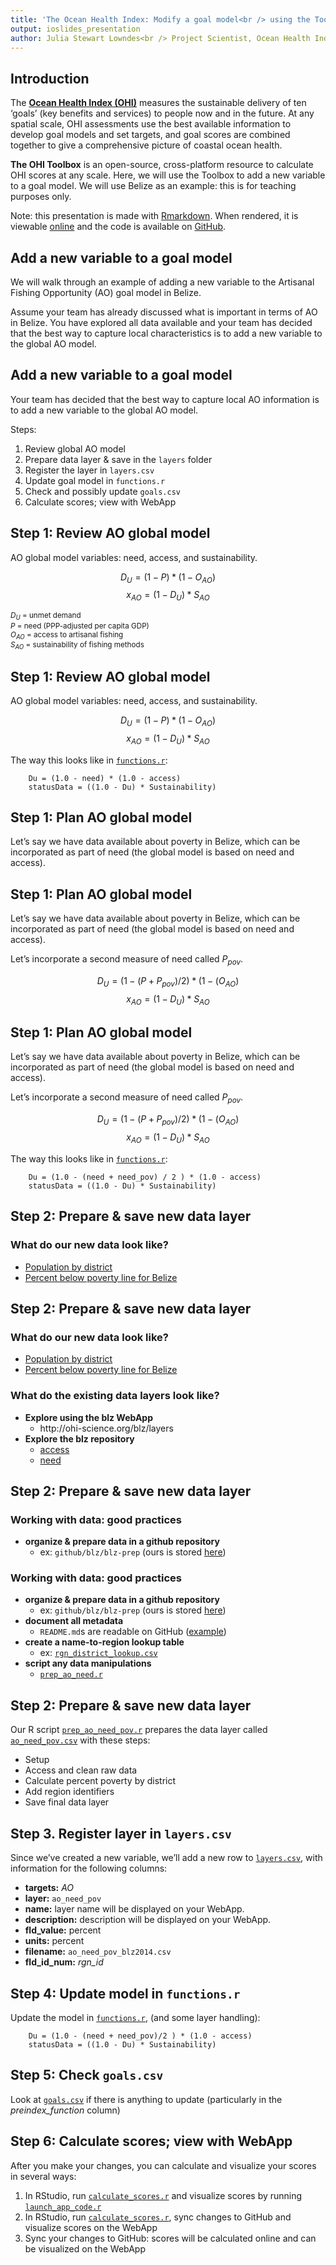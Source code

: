 ```yaml
---
title: 'The Ocean Health Index: Modify a goal model<br /> using the Toolbox'
output: ioslides_presentation
author: Julia Stewart Lowndes<br /> Project Scientist, Ocean Health Index<br /> lowndes@nceas.ucsb.edu
---
```


## Introduction 

The [**Ocean Health Index (OHI)**](www.oceanhealthindex.org) measures the sustainable delivery of ten ‘goals’ (key benefits and services) to people now and in the future. At any spatial scale, OHI assessments use the best available information to develop goal models and set targets, and goal scores are combined together to give a comprehensive picture of coastal ocean health.  

**The OHI Toolbox** is an open-source, cross-platform resource to calculate OHI scores at any scale. Here, we will use the Toolbox to add a new variable to a goal model. We will use Belize as an example: this is for teaching purposes only.  

Note: this presentation is made with [Rmarkdown](http://rmarkdown.rstudio.com/). When rendered, it is viewable [online]() and the code is available on [GitHub](https://github.com/OHI-Science/ohimanual/blob/master/tutorials/tbx_modifications/tutorial_tbx_modifications.Rmd).

## Add a new variable to a goal model 

We will walk through an example of adding a new variable to the Artisanal Fishing Opportunity (AO) goal model in Belize. 

Assume your team has already discussed what is important in terms of AO in Belize. You have explored all data available and your team has decided that the best way to capture local characteristics is to add a new variable to the global AO model.
  

## Add a new variable to a goal model 

Your team has decided that the best way to capture local AO information is to add a new variable to the global AO model.

Steps: 

1. Review global AO model
2. Prepare data layer & save in the `layers` folder
3. Register the layer in `layers.csv`
4. Update goal model in `functions.r`
5. Check and possibly update `goals.csv`
6. Calculate scores; view with WebApp


## Step 1: Review AO global model

AO global model variables: need, access, and sustainability. 

$$
D_{U} = (1 - P) * (1 - O_{AO})
$$
$$
x_{AO} = (1 - D_{U}) * S_{AO}
$$

<small>$D_{U}$ = unmet demand</small>  
<small>$P$ = need (PPP-adjusted per capita GDP)</small>  
<small>$O_{AO}$ = access to artisanal fishing</small>  
<small>$S_{AO}$ = sustainability of fishing methods</small>   

## Step 1: Review AO global model

AO global model variables: need, access, and sustainability. 

$$
D_{U} = (1 - P) * (1 - O_{AO})
$$
$$
x_{AO} = (1 - D_{U}) * S_{AO}
$$

The way this looks like in [`functions.r`](https://github.com/OHI-Science/ecu/blob/028ead581c5dade039941b1aa3524220c454e431/subcountry2014/conf/functions.R#L425-L429):  

```
    Du = (1.0 - need) * (1.0 - access)
    statusData = ((1.0 - Du) * Sustainability)
```

## Step 1: Plan AO global model

Let's say we have data available about poverty in Belize, which can be incorporated as part of need (the global model is based on need and access).

## Step 1: Plan AO global model

Let's say we have data available about poverty in Belize, which can be incorporated as part of need (the global model is based on need and access).

Let's incorporate a second measure of need called $P_{pov}$.


$$
D_{U} = (1 - (P + P_{pov}) / 2) * (1 - (O_{AO})
$$
$$
x_{AO} = (1 - D_{U}) * S_{AO}
$$

## Step 1: Plan AO global model

Let's say we have data available about poverty in Belize, which can be incorporated as part of need (the global model is based on need and access).

Let's incorporate a second measure of need called $P_{pov}$.


$$
D_{U} = (1 - (P + P_{pov}) / 2) * (1 - (O_{AO})
$$
$$
x_{AO} = (1 - D_{U}) * S_{AO}
$$

The way this looks like in [`functions.r`](https://github.com/OHI-Science/blz/blob/9cf957f272e784f557eb75a3a9e5bf7b4677d5d5/subcountry2014/conf/functions.R#L407-L461):  

```
    Du = (1.0 - (need + need_pov) / 2 ) * (1.0 - access)
    statusData = ((1.0 - Du) * Sustainability)
```

## Step 2: Prepare & save new data layer

### What do our new data look like?

* [Population by district](http://en.wikipedia.org/wiki/Districts_of_Belize)
* [Percent below poverty line for Belize](http://www.indexmundi.com/belize/population_below_poverty_line.html)

## Step 2: Prepare & save new data layer

### What do our new data look like?

* [Population by district](http://en.wikipedia.org/wiki/Districts_of_Belize)
* [Percent below poverty line for Belize](http://www.indexmundi.com/belize/population_below_poverty_line.html)  
  
  
### What do the existing data layers look like?

* **Explore using the blz WebApp**
    + http://ohi-science.org/blz/layers

* **Explore the blz repository**
    + [access](https://github.com/OHI-Science/blz/blob/draft/subcountry2014/layers/ao_access_gl2014.csv)
    + [need](https://github.com/OHI-Science/blz/blob/draft/subcountry2014/layers/ao_need_gl2014.csv)


## Step 2: Prepare & save new data layer

### Working with data: good practices

* **organize & prepare data in a github repository** 
    + ex: `github/blz/blz-prep` (ours is stored [here](https://github.com/OHI-Science/ohimanual/tree/master/tutorials/tbx_modifications/blz-prep))


### Working with data: good practices

* **organize & prepare data in a github repository** 
    + ex: `github/blz/blz-prep` (ours is stored [here](https://github.com/OHI-Science/ohimanual/tree/master/tutorials/tbx_modifications/blz-prep))
* **document all metadata** 
    + `README.md`s are readable on GitHub ([example](https://github.com/OHI-Science/ohimanual/tree/master/tutorials/tbx_modifications/blz-prep/population))
* **create a name-to-region lookup table** 
    + ex: [`rgn_district_lookup.csv`](https://github.com/OHI-Science/ohimanual/blob/master/tutorials/tbx_modifications/blz-prep/rgn_district_lookup.csv)
* **script any data manipulations** 
    + [`prep_ao_need.r`](https://github.com/OHI-Science/ohimanual/blob/master/tutorials/tbx_modifications/blz-prep/prep_ao_need_pov.R)

## Step 2: Prepare & save new data layer

Our R script [`prep_ao_need_pov.r`](https://github.com/OHI-Science/ohimanual/blob/master/tutorials/tbx_modifications/blz-prep/prep_ao_need_pov.R) prepares the data layer called [`ao_need_pov.csv`](https://github.com/OHI-Science/ohimanual/blob/master/tutorials/tbx_modifications/blz-prep/ao_need_pov_blz2014.csv) with these steps:

* Setup 
* Access and clean raw data
* Calculate percent poverty by district
* Add region identifiers
* Save final data layer

## Step 3. Register layer in `layers.csv`

Since we've created a new variable, we'll add a new row to [`layers.csv`](https://github.com/OHI-Science/blz/blob/draft/subcountry2014/layers.csv), with information for the following columns:

 + **targets:** *AO*
 + **layer:** `ao_need_pov`
 + **name:** layer name will be displayed on your WebApp.
 + **description:** description will be displayed on your WebApp.
 + **fld_value:** percent
 + **units:** percent
 + **filename:** `ao_need_pov_blz2014.csv`
 + **fld_id_num:** *rgn_id*

## Step 4: Update model in `functions.r`

Update the model in [`functions.r`](https://github.com/OHI-Science/blz/blob/draft/subcountry2014/conf/functions.R), (and some layer handling):

```
    Du = (1.0 - (need + need_pov)/2 ) * (1.0 - access)
    statusData = ((1.0 - Du) * Sustainability)
```


## Step 5: Check `goals.csv`

Look at [`goals.csv`](https://github.com/OHI-Science/blz/blob/draft/subcountry2014/conf/goals.csv) if there is anything to update (particularly in the *preindex_function* column)

## Step 6: Calculate scores; view with WebApp

After you make your changes, you can calculate and visualize your scores in several ways:

1. In RStudio, run [`calculate_scores.r`](https://github.com/OHI-Science/blz/blob/draft/subcountry2014/calculate_scores.R) and visualize scores by running [`launch_app_code.r`](https://github.com/OHI-Science/blz/blob/draft/subcountry2014/launch_app_code.R)
2. In RStudio, run [`calculate_scores.r`](https://github.com/OHI-Science/blz/blob/draft/subcountry2014/calculate_scores.R), sync changes to GitHub and visualize scores on the WebApp
3. Sync your changes to GitHub: scores will be calculated online and can be visualized on the WebApp



